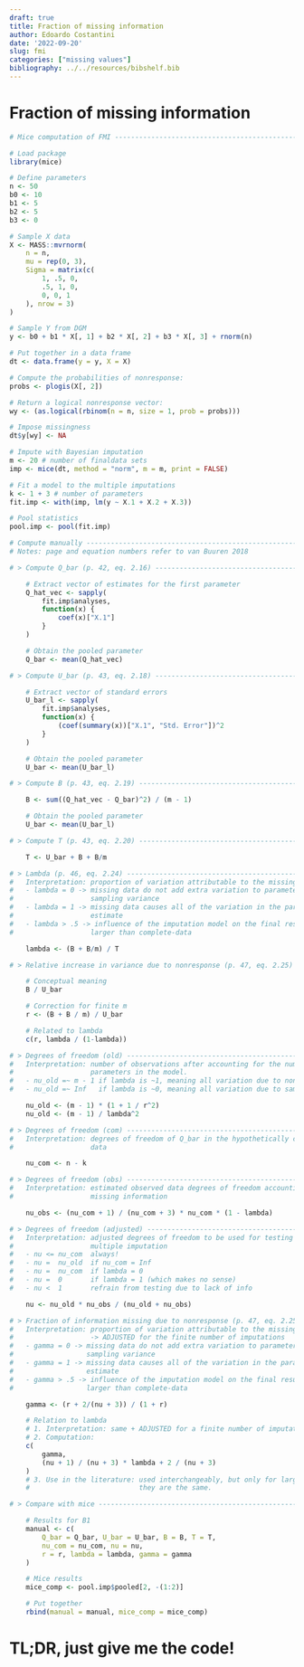 ```yaml
---
draft: true
title: Fraction of missing information
author: Edoardo Costantini
date: '2022-09-20'
slug: fmi
categories: ["missing values"]
bibliography: ../../resources/bibshelf.bib
---
```


# Fraction of missing information

```r
# Mice computation of FMI -----------------------------------------------------

# Load package
library(mice)

# Define parameters
n <- 50
b0 <- 10
b1 <- 5
b2 <- 5
b3 <- 0

# Sample X data
X <- MASS::mvrnorm(
    n = n,
    mu = rep(0, 3),
    Sigma = matrix(c(
        1, .5, 0,
        .5, 1, 0,
        0, 0, 1
    ), nrow = 3)
)

# Sample Y from DGM
y <- b0 + b1 * X[, 1] + b2 * X[, 2] + b3 * X[, 3] + rnorm(n)

# Put together in a data frame
dt <- data.frame(y = y, X = X)

# Compute the probabilities of nonresponse:
probs <- plogis(X[, 2])

# Return a logical nonresponse vector:
wy <- (as.logical(rbinom(n = n, size = 1, prob = probs)))

# Impose missingness
dt$y[wy] <- NA

# Impute with Bayesian imputation
m <- 20 # number of finaldata sets
imp <- mice(dt, method = "norm", m = m, print = FALSE)

# Fit a model to the multiple imputations
k <- 1 + 3 # number of parameters
fit.imp <- with(imp, lm(y ~ X.1 + X.2 + X.3))

# Pool statistics
pool.imp <- pool(fit.imp)

# Compute manually ------------------------------------------------------------
# Notes: page and equation numbers refer to van Buuren 2018

# > Compute Q_bar (p. 42, eq. 2.16) -------------------------------------------

    # Extract vector of estimates for the first parameter
    Q_hat_vec <- sapply(
        fit.imp$analyses,
        function(x) {
            coef(x)["X.1"]
        }
    )

    # Obtain the pooled parameter
    Q_bar <- mean(Q_hat_vec)

# > Compute U_bar (p. 43, eq. 2.18) -------------------------------------------

    # Extract vector of standard errors
    U_bar_l <- sapply(
        fit.imp$analyses,
        function(x) {
            (coef(summary(x))["X.1", "Std. Error"])^2
        }
    )

    # Obtain the pooled parameter
    U_bar <- mean(U_bar_l)

# > Compute B (p. 43, eq. 2.19) -----------------------------------------------

    B <- sum((Q_hat_vec - Q_bar)^2) / (m - 1)

    # Obtain the pooled parameter
    U_bar <- mean(U_bar_l)

# > Compute T (p. 43, eq. 2.20) -----------------------------------------------

    T <- U_bar + B + B/m

# > Lambda (p. 46, eq. 2.24) --------------------------------------------------
#   Interpretation: proportion of variation attributable to the missing data
#   - lambda = 0 -> missing data do not add extra variation to parameter 
#                   sampling variance
#   - lambda = 1 -> missing data causes all of the variation in the parameter 
#                   estimate
#   - lambda > .5 -> influence of the imputation model on the final result is 
#                   larger than complete-data

    lambda <- (B + B/m) / T

# > Relative increase in variance due to nonresponse (p. 47, eq. 2.25) --------

    # Conceptual meaning
    B / U_bar

    # Correction for finite m
    r <- (B + B / m) / U_bar

    # Related to lambda
    c(r, lambda / (1-lambda))

# > Degrees of freedom (old) --------------------------------------------------
#   Interpretation: number of observations after accounting for the number of 
#                   parameters in the model.
#   - nu_old =~ m - 1 if lambda is ~1, meaning all variation due to nonresponse
#   - nu_old =~ Inf   if lambda is ~0, meaning all variation due to sampling

    nu_old <- (m - 1) * (1 + 1 / r^2)
    nu_old <- (m - 1) / lambda^2

# > Degrees of freedom (com) --------------------------------------------------
#   Interpretation: degrees of freedom of Q_bar in the hypothetically complete
#                   data

    nu_com <- n - k

# > Degrees of freedom (obs) --------------------------------------------------
#   Interpretation: estimated observed data degrees of freedom accounting for 
#                   missing information

    nu_obs <- (nu_com + 1) / (nu_com + 3) * nu_com * (1 - lambda)

# > Degrees of freedom (adjusted) ---------------------------------------------
#   Interpretation: adjusted degrees of freedom to be used for testing in
#                   multiple imputation
#   - nu <= nu_com  always!
#   - nu =  nu_old  if nu_com = Inf
#   - nu =  nu_com  if lambda = 0
#   - nu =  0       if lambda = 1 (which makes no sense)
#   - nu <  1       refrain from testing due to lack of info

    nu <- nu_old * nu_obs / (nu_old + nu_obs)

# > Fraction of information missing due to nonresponse (p. 47, eq. 2.25) ------
#   Interpretation: proportion of variation attributable to the missing data
#                   -> ADJUSTED for the finite number of imputations
#   - gamma = 0 -> missing data do not add extra variation to parameter
#                  sampling variance
#   - gamma = 1 -> missing data causes all of the variation in the parameter
#                  estimate
#   - gamma > .5 -> influence of the imputation model on the final result is
#                  larger than complete-data

    gamma <- (r + 2/(nu + 3)) / (1 + r)

    # Relation to lambda
    # 1. Interpretation: same + ADJUSTED for a finite number of imputations
    # 2. Computation:
    c(
        gamma,
        (nu + 1) / (nu + 3) * lambda + 2 / (nu + 3)
    )
    # 3. Use in the literature: used interchangeably, but only for large nu 
    #                           they are the same.

# > Compare with mice ---------------------------------------------------------

    # Results for B1
    manual <- c(
        Q_bar = Q_bar, U_bar = U_bar, B = B, T = T,
        nu_com = nu_com, nu = nu,
        r = r, lambda = lambda, gamma = gamma
    )

    # Mice results
    mice_comp <- pool.imp$pooled[2, -(1:2)]

    # Put together
    rbind(manual = manual, mice_comp = mice_comp)
```


# TL;DR, just give me the code!
```r
```